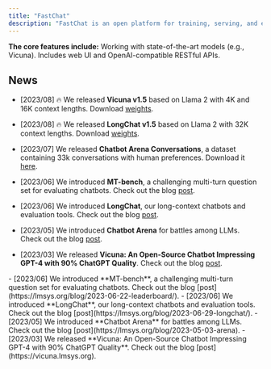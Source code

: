 ```yaml
---
title: "FastChat"
description: "FastChat is an open platform for training, serving, and evaluating large language model based chatbots"
---
```


**The core features include:**
<Card title="The training and evaluation code" icon="code" iconType="duotone">
  Working with state-of-the-art models (e.g., Vicuna).
</Card>
<Card title="A distributed multi-model serving system" icon="gears" iconType="duotone">
  Includes web UI and OpenAI-compatible RESTful APIs.
</Card>

## News

- [2023/08] 🔥 We released **Vicuna v1.5** based on Llama 2 with 4K and 16K context lengths. Download [weights](#vicuna-weights).
- [2023/08] 🔥 We released **LongChat v1.5** based on Llama 2 with 32K context lengths. Download [weights](#longchat).
- [2023/07] We released **Chatbot Arena Conversations**, a dataset containing 33k conversations with human preferences. Download it [here](https://huggingface.co/datasets/lmsys/chatbot_arena_conversations).



- [2023/06] We introduced **MT-bench**, a challenging multi-turn question set for evaluating chatbots. Check out the blog [post](https://lmsys.org/blog/2023-06-22-leaderboard/).
- [2023/06] We introduced **LongChat**, our long-context chatbots and evaluation tools. Check out the blog [post](https://lmsys.org/blog/2023-06-29-longchat/).
- [2023/05] We introduced **Chatbot Arena** for battles among LLMs. Check out the blog [post](https://lmsys.org/blog/2023-05-03-arena).
- [2023/03] We released **Vicuna: An Open-Source Chatbot Impressing GPT-4 with 90% ChatGPT Quality**. Check out the blog [post](https://vicuna.lmsys.org).

<Accordion title="More">
- [2023/06] We introduced **MT-bench**, a challenging multi-turn question set for evaluating chatbots. Check out the blog [post](https://lmsys.org/blog/2023-06-22-leaderboard/).
- [2023/06] We introduced **LongChat**, our long-context chatbots and evaluation tools. Check out the blog [post](https://lmsys.org/blog/2023-06-29-longchat/).
- [2023/05] We introduced **Chatbot Arena** for battles among LLMs. Check out the blog [post](https://lmsys.org/blog/2023-05-03-arena).
- [2023/03] We released **Vicuna: An Open-Source Chatbot Impressing GPT-4 with 90% ChatGPT Quality**. Check out the blog [post](https://vicuna.lmsys.org).
</Accordion>